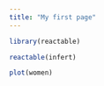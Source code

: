 ```yaml
---
title: "My first page"
---
```



```r
library(reactable)
```

```r
reactable(infert)
```

```r
plot(women)
```

